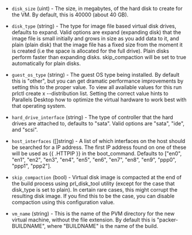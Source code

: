 <!-- Code generated from the comments of the Config struct in builder/parallels/iso/builder.go; DO NOT EDIT MANUALLY -->

- `disk_size` (uint) - The size, in megabytes, of the hard disk to create
  for the VM. By default, this is 40000 (about 40 GB).

- `disk_type` (string) - The type for image file based virtual disk drives,
  defaults to expand. Valid options are expand (expanding disk) that the
  image file is small initially and grows in size as you add data to it, and
  plain (plain disk) that the image file has a fixed size from the moment it
  is created (i.e the space is allocated for the full drive). Plain disks
  perform faster than expanding disks. skip_compaction will be set to true
  automatically for plain disks.

- `guest_os_type` (string) - The guest OS type being installed. By default
  this is "other", but you can get dramatic performance improvements by
  setting this to the proper value. To view all available values for this run
  prlctl create x --distribution list. Setting the correct value hints to
  Parallels Desktop how to optimize the virtual hardware to work best with
  that operating system.

- `hard_drive_interface` (string) - The type of controller that the hard
  drives are attached to, defaults to "sata". Valid options are "sata", "ide",
  and "scsi".

- `host_interfaces` ([]string) - A list of which interfaces on the
  host should be searched for a IP address. The first IP address found on one
  of these will be used as {{ .HTTPIP }} in the boot_command. Defaults to
  ["en0", "en1", "en2", "en3", "en4", "en5", "en6", "en7", "en8", "en9",
  "ppp0", "ppp1", "ppp2"].

- `skip_compaction` (bool) - Virtual disk image is compacted at the end of
  the build process using prl_disk_tool utility (except for the case that
  disk_type is set to plain). In certain rare cases, this might corrupt
  the resulting disk image. If you find this to be the case, you can disable
  compaction using this configuration value.

- `vm_name` (string) - This is the name of the PVM directory for the new
  virtual machine, without the file extension. By default this is
  "packer-BUILDNAME", where "BUILDNAME" is the name of the build.
